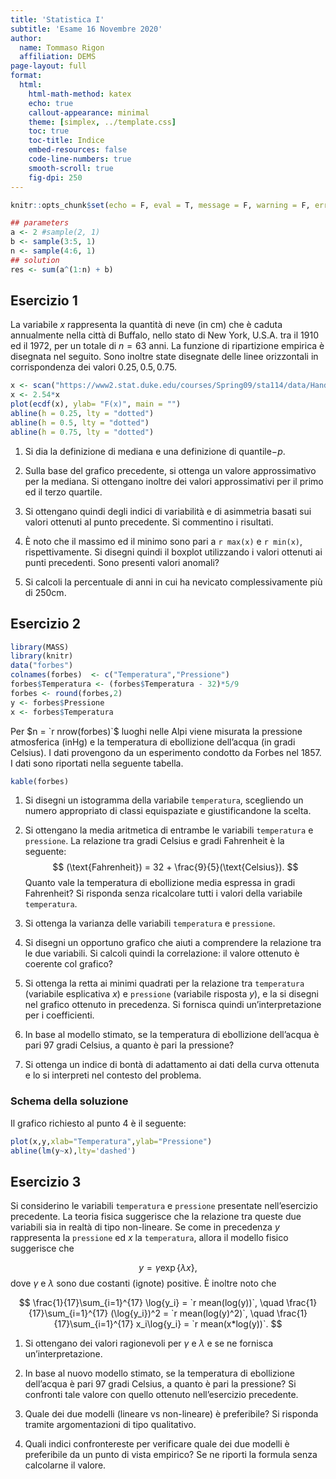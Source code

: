 ```yaml
---
title: 'Statistica I'
subtitle: 'Esame 16 Novembre 2020'
author:
  name: Tommaso Rigon
  affiliation: DEMS
page-layout: full
format:
  html:
    html-math-method: katex
    echo: true
    callout-appearance: minimal
    theme: [simplex, ../template.css]
    toc: true
    toc-title: Indice
    embed-resources: false
    code-line-numbers: true
    smooth-scroll: true
    fig-dpi: 250
---
```



```r
knitr::opts_chunk$set(echo = F, eval = T, message = F, warning = F, error = F, comment = NA, cache = F, include = T, R.options = list(width = 100), collapse = T, dpi = 200, fig.align = "center", fig.height = 6, fig.width = 8)
```


```r
## parameters
a <- 2 #sample(2, 1)
b <- sample(3:5, 1)
n <- sample(4:6, 1)
## solution
res <- sum(a^(1:n) + b)
```


## Esercizio 1

La variabile $x$ rappresenta la quantità di neve (in cm) che è caduta annualmente nella città di Buffalo, nello stato di New York, U.S.A. tra il 1910 ed il 1972, per un totale di $n = 63$ anni. La funzione di ripartizione empirica è disegnata nel seguito. Sono inoltre state disegnate delle linee orizzontali in corrispondenza dei valori $0.25,0.5,0.75$. 

```r
x <- scan("https://www2.stat.duke.edu/courses/Spring09/sta114/data/Hand/snowfall.dat")
x <- 2.54*x
plot(ecdf(x), ylab= "F(x)", main = "")
abline(h = 0.25, lty = "dotted")
abline(h = 0.5, lty = "dotted")
abline(h = 0.75, lty = "dotted")
```

1. Si dia la definizione di mediana e una definizione di quantile$-p$. 

1. Sulla base del grafico precedente, si ottenga un valore approssimativo per la mediana. Si ottengano inoltre dei valori approssimativi per il primo ed il terzo quartile.

1. Si ottengano quindi degli indici di variabilità e di asimmetria basati sui valori ottenuti al punto precedente. Si commentino i risultati. 

1. È noto che il massimo ed il minimo sono pari a `r max(x)` e `r min(x)`, rispettivamente. Si disegni quindi il boxplot utilizzando i valori ottenuti ai punti precedenti. Sono presenti valori anomali?

1. Si calcoli la percentuale di anni in cui ha nevicato complessivamente più di 250cm.


## Esercizio 2

```r
library(MASS)
library(knitr)
data("forbes")
colnames(forbes)  <- c("Temperatura","Pressione")
forbes$Temperatura <- (forbes$Temperatura - 32)*5/9
forbes <- round(forbes,2)
y <- forbes$Pressione
x <- forbes$Temperatura
```

Per $n = `r nrow(forbes)`$ luoghi nelle Alpi viene misurata la pressione atmosferica (inHg) e la temperatura di ebollizione dell'acqua (in gradi Celsius). I dati provengono da un esperimento condotto da Forbes nel 1857. I dati sono riportati nella seguente tabella.

```r
kable(forbes)
```

1. Si disegni un istogramma della variabile `temperatura`, scegliendo un numero appropriato di classi equispaziate e giustificandone la scelta.

1. Si ottengano la media aritmetica di entrambe le variabili `temperatura` e `pressione`. La relazione tra gradi Celsius e gradi Fahrenheit è la seguente:
$$
(\text{Fahrenheit}) = 32 + \frac{9}{5}(\text{Celsius}).
$$
Quanto vale la temperatura di ebollizione media espressa in gradi Fahrenheit? Si risponda senza ricalcolare tutti i valori della variabile `temperatura`.

1. Si ottenga la varianza delle variabili `temperatura` e `pressione`.

1. Si disegni un opportuno grafico che aiuti a comprendere la relazione tra le due variabili. Si calcoli quindi la correlazione: il valore ottenuto è coerente col grafico?

1. Si ottenga la retta ai minimi quadrati per la relazione tra `temperatura` (variabile esplicativa $x$) e `pressione` (variabile risposta $y$), e la si disegni nel grafico ottenuto in precedenza. Si fornisca quindi un'interpretazione per i coefficienti.

1. In base al modello stimato, se la temperatura di ebollizione dell'acqua è pari 97 gradi Celsius, a quanto è pari la pressione?

1. Si ottenga un indice di bontà di adattamento ai dati della curva ottenuta e lo si interpreti nel contesto del problema.

### Schema della soluzione

Il grafico richiesto al punto 4 è il seguente:

```r
plot(x,y,xlab="Temperatura",ylab="Pressione")
abline(lm(y~x),lty='dashed')
```


## Esercizio 3

Si considerino le variabili `temperatura` e `pressione` presentate nell'esercizio precedente. La teoria fisica suggerisce che la relazione tra queste due variabili sia in realtà di tipo non-lineare. Se come in precedenza $y$ rappresenta la `pressione` ed $x$ la `temperatura`, allora il modello fisico suggerisce che

$$
y = \gamma\exp\{\lambda x\},
$$
dove $\gamma$ e $\lambda$ sono due costanti (ignote) positive. È inoltre noto che

$$
\frac{1}{17}\sum_{i=1}^{17} \log{y_i} = `r mean(log(y))`, \quad \frac{1}{17}\sum_{i=1}^{17} (\log{y_i})^2 = `r mean(log(y)^2)`, \quad \frac{1}{17}\sum_{i=1}^{17} x_i\log{y_i} = `r mean(x*log(y))`.
$$

1. Si ottengano dei valori ragionevoli per $\gamma$ e $\lambda$ e se ne fornisca un'interpretazione. 

1. In base al nuovo modello stimato, se la temperatura di ebollizione dell'acqua è pari 97 gradi Celsius, a quanto è pari la pressione? Si confronti tale valore con quello ottenuto nell'esercizio precedente.

1. Quale dei due modelli (lineare vs non-lineare) è preferibile? Si risponda tramite argomentazioni di tipo qualitativo.

1. Quali indici confrontereste per verificare quale dei due modelli è preferibile da un punto di vista empirico? Se ne riporti la formula senza calcolarne il valore.

